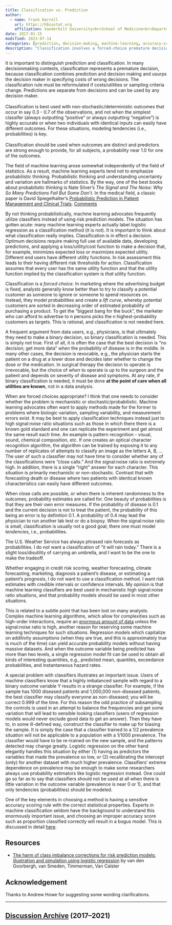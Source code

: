 ```yaml
---
title: Classification vs. Prediction
author:
  - name: Frank Harrell
    url: https://hbiostat.org
    affiliation: Vanderbilt University<br>School of Medicine<br>Department of Biostatistics
date: 2017-01-15
modified: 2023-07-14
categories: [prediction, decision-making, machine-learning, accuracy-score, classification, data-science, 2017]
description: "Classification involves a forced-choice premature decision, and is often misused in machine learning applications. Probability modeling involves the quantification of _tendencies_ and usually addresses the real project goals."
---
```


::: {.quoteit}
It is important to distinguish prediction and classification.  In many decisionmaking contexts, classification represents a premature decision, because classification combines prediction and decision making and usurps the decision maker in specifying costs of wrong decisions. The classification rule must be reformulated if costs/utilities or sampling criteria change.  Predictions are separate from decisions and can be used by any decision maker.
<br><br>
Classification is best used with non-stochastic/deterministic outcomes that occur in say 0.3 - 0.7 of the observations, and not when the simplest classifer (always outputting "positive" or always outputting "negative") is highly accurate or when two individuals with identical inputs can easily have different outcomes.  For these situations, modeling tendencies (i.e., probabilities) is key.<br><br>
Classification should be used when outcomes are distinct and predictors are strong enough to provide, for all subjects, a probability near 1.0 for one of the outcomes.

:::

The field of machine learning arose somewhat independently of the field
of statistics.  As a result, machine learning experts tend not to
emphasize probabilistic thinking.  Probabilistic thinking and
understanding uncertainty and variation are hallmarks of statistics.  By
the way, one of the best books about probabilistic thinking is Nate
Silver's *The Signal and The Noise: Why So Many Predictions Fail But
Some Don't*.  In the medical field, a classic paper is David
Spiegelhalter's [Probabilistic Prediction in Patient Management and
Clinical Trials](https://onlinelibrary.wiley.com/doi/abs/10.1002/sim.4780050506). [[Comments](https://hbiostat.org/comment.html)]{.aside}

By not thinking probabilistically, machine learning advocates frequently
utilize classifiers instead of using risk prediction models.  The
situation has gotten acute: many machine learning experts actually label
logistic regression as a classification method (it is not).  It is
important to think about what classification really implies.
 Classification is in effect a decision.   Optimum decisions require
making full use of available data, developing predictions, and applying
a loss/utility/cost function to make a decision that, for example,
minimizes expected loss or maximizes expected utility.  Different end
users have different utility functions.  In risk assessment this leads
to their having different risk thresholds for action.  Classification
assumes that every user has the same utility function and that the
utility function implied by the classification system is *that* utility
function.

Classification is a *forced choice*.  In marketing where the advertising
budget is fixed, analysts generally know better than to try to classify
a potential customer as someone to ignore or someone to spend resources
on.  Instead, they model probabilities and create a *lift curve*,
whereby potential customers are sorted in decreasing order of estimated
probability of purchasing a product.  To get the "biggest bang for the
buck", the marketer who can afford to advertise to n persons picks the n
highest-probability customers as targets.  This is rational, and
classification is not needed here.

A frequent argument from data users, e.g., physicians, is that
ultimately they need to make a binary decision, so binary classification
is needed.  This is simply not true.  First of all, it is often the case
that the best decision is "no decision; get more data" when the
probability of disease is in the middle.  In many other cases, the
decision is revocable, e.g., the physician starts the patient on a drug
at a lower dose and decides later whether to change the dose or the
medication.  In surgical therapy the decision to operate is irrevocable,
but the choice of *when* to operate is up to the surgeon and the patient
and depends on severity of disease and symptoms.  At any rate, if binary
classification is needed, it must be done **at the point of care when all utilities are known**, not in a data analysis.

When are forced choices appropriate?  I think that one needs to consider
whether the problem is mechanistic or stochastic/probabilistic.  Machine
learning advocates often want to apply methods made for the former to
problems where biologic variation, sampling variability, and measurement
errors exist.  It may be best to apply classification techniques instead
just to high signal:noise ratio situations such as those in which there
there is a known gold standard and one can replicate the experiment and
get almost the same result each time.  An example is pattern recognition
- visual, sound, chemical composition, etc.  If one creates an optical
character recognition algorithm, the algorithm can be trained by
exposing it to any number of replicates of attempts to classify an image
as the letters A, B, ...   The user of such a classifier may not have
time to consider whether any of the classifications were "close calls."
 And the signal:noise ratio is extremely high. In addition, there is a
single "right" answer for each character.  This situation is primarily mechanistic or non-stochastic.  Contrast that with forecasting death or disease where two patients with identical known characteristics can easily have different outcomes.

When close calls are possible, or when there is inherent randomness to the outcomes, probability estimates are called for.  One beauty of probabilities is that they are their own error measures.
 If the probability of disease is 0.1 and the current decision is not to
treat the patient, the probability of this being an error is by
definition 0.1.  A probability of 0.4 may lead the physician to run
another lab test or do a biopsy. When the signal:noise ratio is small,
classification is usually not a good goal; there one must model
*tendencies*, i.e., probabilities.

The U.S. Weather Service has always phrased rain forecasts as
probabilities.  I do not want a classification of "it will rain today."
 There is a slight loss/disutility of carrying an umbrella, and I want
to be the one to make the tradeoff.

Whether engaging in credit risk scoring, weather forecasting, climate
forecasting, marketing, diagnosis a patient's disease, or estimating a
patient's prognosis, I do not want to use a classification method.  I
want risk estimates with credible intervals or confidence intervals.  My
opinion is that machine learning classifiers are best used in
mechanistic high signal:noise ratio situations, and that probability
models should be used in most other situations.

This is related to a subtle point that has been lost on many analysts.
 Complex machine learning algorithms, which allow for complexities such
as high-order interactions, require an [enormous amount of
data](https://bmcmedresmethodol.biomedcentral.com/articles/10.1186/1471-2288-14-137) unless
the signal:noise ratio is high, another reason for reserving some
machine learning techniques for such situations.  Regression models
which capitalize on additivity assumptions (when they are true, and this
is approximately true is much of the time) can yield accurate
probability models without having massive datasets.  And when the
outcome variable being predicted has more than two levels, a single
regression model fit can be used to obtain all kinds of interesting
quantities, e.g., predicted mean, quantiles, exceedance probabilities,
and instantaneous hazard rates.

A special problem with classifiers illustrates an important issue.
 Users of machine classifiers know that a highly imbalanced sample with
regard to a binary outcome variable Y results in a strange classifier.
 For example, if the sample has 1000 diseased patients and 1,000,000
non-diseased patients, the best classifier may classify everyone as
non-diseased; you will be correct 0.999 of the time.  For this reason
the odd practice of subsampling the controls is used in an attempt to
balance the frequencies and get some variation that will lead to
sensible looking classifiers (users of regression models would never
exclude good data to get an answer).  Then they have to, in some
ill-defined way, construct the classifier to make up for biasing the
sample.  It is simply the case that a classifier trained to a 1/2
prevalence situation will not be applicable to a population with a
1/1000 prevalence.  The classifier would have to be re-trained
on the new sample, and the patterns detected may change greatly.
 Logistic regression on the other hand elegantly handles this situation
by either (1) having as predictors the variables that made the
prevalence so low, or (2) recalibrating the intercept (only) for another
dataset with much higher prevalence.  Classifiers' extreme dependence on
prevalence may be enough to make some researchers always use probability
estimators like logistic regression instead. One could go so far as to say that classifiers
should not be used at all when there is little variation in the outcome
variable (prevalence is near 0 or 1), and that only tendencies (probabilities) should be modeled.

One of the key elements in choosing a method is having a sensitive
accuracy scoring rule with the correct statistical properties.  Experts
in machine classification seldom have the background to understand this
enormously important issue, and choosing an improper accuracy score such
as proportion classified correctly will result in a bogus model.  This is discussed in detail [here](../class-damage).

## Resources

* [The harm of class imbalance corrections for risk prediction models: illustration and simulation using logistic regression](https://academic.oup.com/jamia/article/29/9/1525/6605096) by van den Goorbergh, van Smeden, Timmerman, Van Calster


## Acknowledgement

Thanks to Andrew Howe for suggesting some wording clarifications.

----

## [Discussion Archive](disqus.pdf) (2017--2021)
